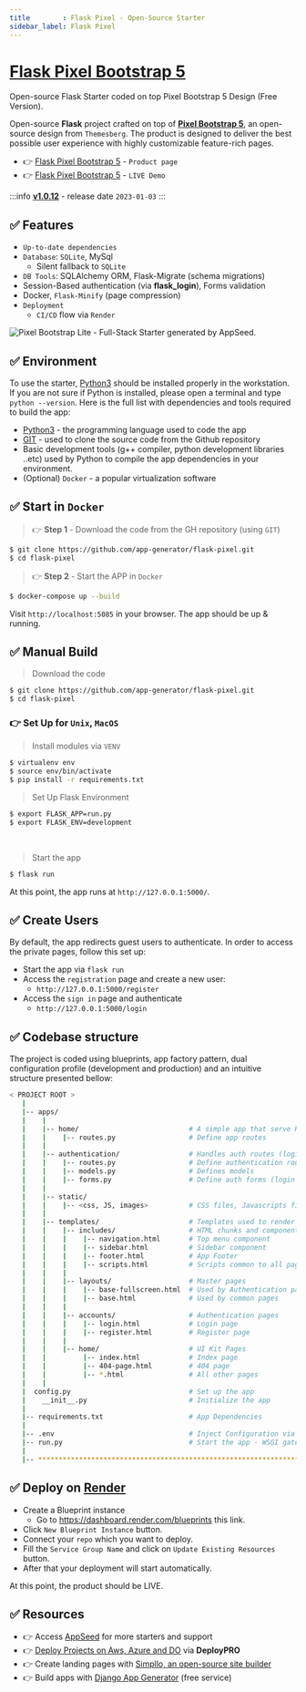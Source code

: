 ```yaml
---
title        : Flask Pixel - Open-Source Starter
sidebar_label: Flask Pixel
---
```


# [Flask Pixel Bootstrap 5](https://appseed.us/product/pixel-bootstrap/flask/)

<SubHeading>Open-source Flask Starter coded on top Pixel Bootstrap 5 Design (Free Version).</SubHeading>

Open-source **Flask** project crafted on top of **[Pixel Bootstrap 5](https://appseed.us/product/pixel-bootstrap/flask/)**, an open-source design from `Themesberg`.
The product is designed to deliver the best possible user experience with highly customizable feature-rich pages. 

- 👉 [Flask Pixel Bootstrap 5](https://appseed.us/product/pixel-bootstrap/flask/) - `Product page`
- 👉 [Flask Pixel Bootstrap 5](https://flask-pixel-lite.appseed-srv1.com/) - `LIVE Demo`

:::info [**v1.0.12**](https://github.com/app-generator/flask-pixel/releases) - release date `2023-01-03`
:::


## ✅ **Features**

- `Up-to-date dependencies`
- `Database`: `SQLite`, MySql
  - Silent fallback to `SQLite`
- `DB Tools`: SQLAlchemy ORM, Flask-Migrate (schema migrations)
- Session-Based authentication (via **flask_login**), Forms validation
- Docker, `Flask-Minify` (page compression)
- `Deployment` 
  - `CI/CD` flow via `Render`

![Pixel Bootstrap Lite - Full-Stack Starter generated by AppSeed.](https://user-images.githubusercontent.com/51070104/168753915-d61b2f97-57b2-4d14-a774-d217d120ff62.png)


## ✅ Environment

To use the starter, [Python3](https://www.python.org) should be installed properly in the workstation. 
If you are not sure if Python is installed, please open a terminal and type `python --version`. Here is the full list with dependencies and tools required to build the app:

- [Python3](https://www.python.org) - the programming language used to code the app
- [GIT](https://git-scm.com) - used to clone the source code from the Github repository
- Basic development tools (g++ compiler, python development libraries ..etc) used by Python to compile the app dependencies in your environment.
- (Optional) `Docker` - a popular virtualization software

## ✅ Start in `Docker`

> 👉 **Step 1** - Download the code from the GH repository (using `GIT`)

```bash
$ git clone https://github.com/app-generator/flask-pixel.git
$ cd flask-pixel
```

> 👉 **Step 2** - Start the APP in `Docker`

```bash
$ docker-compose up --build
```

Visit `http://localhost:5085` in your browser. The app should be up & running.


## ✅ Manual Build

> Download the code

```bash
$ git clone https://github.com/app-generator/flask-pixel.git
$ cd flask-pixel
```


### 👉 Set Up for `Unix`, `MacOS`

> Install modules via `VENV`

```bash
$ virtualenv env
$ source env/bin/activate
$ pip install -r requirements.txt
```

> Set Up Flask Environment

```bash
$ export FLASK_APP=run.py
$ export FLASK_ENV=development
```

<br />

> Start the app

```bash
$ flask run
```

At this point, the app runs at `http://127.0.0.1:5000/`. 


## ✅ Create Users

By default, the app redirects guest users to authenticate. In order to access the private pages, follow this set up: 

- Start the app via `flask run`
- Access the `registration` page and create a new user:
  - `http://127.0.0.1:5000/register`
- Access the `sign in` page and authenticate
  - `http://127.0.0.1:5000/login`


## ✅ Codebase structure

The project is coded using blueprints, app factory pattern, dual configuration profile (development and production) and an intuitive structure presented bellow:

```bash
< PROJECT ROOT >
   |
   |-- apps/
   |    |
   |    |-- home/                           # A simple app that serve HTML files
   |    |    |-- routes.py                  # Define app routes
   |    |
   |    |-- authentication/                 # Handles auth routes (login and register)
   |    |    |-- routes.py                  # Define authentication routes  
   |    |    |-- models.py                  # Defines models  
   |    |    |-- forms.py                   # Define auth forms (login and register) 
   |    |
   |    |-- static/
   |    |    |-- <css, JS, images>          # CSS files, Javascripts files
   |    |
   |    |-- templates/                      # Templates used to render pages
   |    |    |-- includes/                  # HTML chunks and components
   |    |    |    |-- navigation.html       # Top menu component
   |    |    |    |-- sidebar.html          # Sidebar component
   |    |    |    |-- footer.html           # App Footer
   |    |    |    |-- scripts.html          # Scripts common to all pages
   |    |    |
   |    |    |-- layouts/                   # Master pages
   |    |    |    |-- base-fullscreen.html  # Used by Authentication pages
   |    |    |    |-- base.html             # Used by common pages
   |    |    |
   |    |    |-- accounts/                  # Authentication pages
   |    |    |    |-- login.html            # Login page
   |    |    |    |-- register.html         # Register page
   |    |    |
   |    |    |-- home/                      # UI Kit Pages
   |    |         |-- index.html            # Index page
   |    |         |-- 404-page.html         # 404 page
   |    |         |-- *.html                # All other pages
   |    |    
   |  config.py                             # Set up the app
   |    __init__.py                         # Initialize the app
   |
   |-- requirements.txt                     # App Dependencies
   |
   |-- .env                                 # Inject Configuration via Environment
   |-- run.py                               # Start the app - WSGI gateway
   |
   |-- ************************************************************************
```


## ✅ Deploy on [Render](https://render.com/)

- Create a Blueprint instance
  - Go to https://dashboard.render.com/blueprints this link.
- Click `New Blueprint Instance` button.
- Connect your `repo` which you want to deploy.
- Fill the `Service Group Name` and click on `Update Existing Resources` button.
- After that your deployment will start automatically.

At this point, the product should be LIVE.

## ✅ Resources

- 👉 Access [AppSeed](https://appseed.us/) for more starters and support 
- 👉 [Deploy Projects on Aws, Azure and DO](https://www.docs.deploypro.dev/) via **DeployPRO**
- 👉 Create landing pages with [Simpllo, an open-source site builder](https://www.simpllo.com/)
- 👉 Build apps with [Django App Generator](https://app-generator.dev/django/) (free service)
